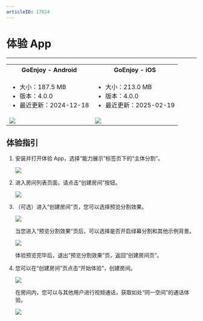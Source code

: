 ```yaml
---
articleID: 17824
---
```

# 体验 App

- - -

<table>
  
<tbody><tr>
<th>GoEnjoy - <b>Android</b></th>
<th>GoEnjoy - <b>iOS</b></th>
</tr>
<tr>
<td><ul><li>大小：187.5 MB</li>
<li>版本：4.0.0</li>
<li>最近更新：2024-12-18</li></ul></td>
<td><ul><li>大小：213.0 MB</li>
<li>版本：4.0.0</li>
<li>最近更新：2025-02-19</li></ul></td>
</tr>
<tr>
<td><a href="https://storage.zego.im/GoEnjoy/GoEnjoy.apk" title="手机扫码体验，或浏览器点击下载。"><Frame width="512" height="auto" caption=""><img src="https://zego-platform-growth.oss-cn-shanghai.aliyuncs.com/official-website/zego/experience-app/img_ktv_app_android.png" /></Frame></a></td>
<td><a href="https://apps.apple.com/cn/app/goenjoy/id1554247729" target="_blank" title="手机扫码体验，或浏览器点击下载。"><Frame width="512" height="auto" caption=""><img src="https://zego-platform-growth.oss-cn-shanghai.aliyuncs.com/official-website/zego/experience-app/img_ktv_app_ios%402x.png" /></Frame></a></td>
</tr>
</tbody></table>


## 体验指引

1. 安装并打开体验 App，选择“能力展示”标签页下的“主体分割”。

    <Frame width="512" height="auto" caption=""><img src="https://storage.zego.im/sdk-doc/Pics/ZegoObjectSegmentation/entry.jpeg" /></Frame>

2. 进入房间列表页面，请点击“创建房间”按钮。

    <Frame width="512" height="auto" caption=""><img src="https://storage.zego.im/sdk-doc/Pics/ZegoObjectSegmentation/RoomList.jpg" /></Frame>

3. （可选）进入“创建房间”页，您可以选择预览分割效果。

    <Frame width="512" height="auto" caption=""><img src="https://storage.zego.im/sdk-doc/Pics/ZegoObjectSegmentation/CreateRoom_2.jpeg" /></Frame>

    当您进入“预览分割效果”页后，可以选择是否开启绿幕分割和其他示例背景。

    <Frame width="512" height="auto" caption=""><img src="https://storage.zego.im/sdk-doc/Pics/ZegoObjectSegmentation/Preview_Config.jpg" /></Frame>

    体验预览完毕后，退出“预览分割效果”页，返回“创建房间页”。

4. 您可以在“创建房间”页点击“开始体验”，创建房间。

    <Frame width="512" height="auto" caption=""><img src="https://storage.zego.im/sdk-doc/Pics/ZegoObjectSegmentation/CreateRoom.jpg" /></Frame>

    在房间内，您可以与其他用户进行视频通话，获取如处“同一空间”的通话体验。

    <Frame width="512" height="auto" caption=""><img src="https://storage.zego.im/sdk-doc/Pics/ZegoObjectSegmentation/PublishingStream.jpg" /></Frame>
